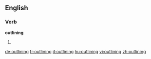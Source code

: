 ==English==

===Verb===
'''outlining'''

# {{present participle of|[[outline]]}}

[[de:outlining]]
[[fr:outlining]]
[[it:outlining]]
[[hu:outlining]]
[[vi:outlining]]
[[zh:outlining]]